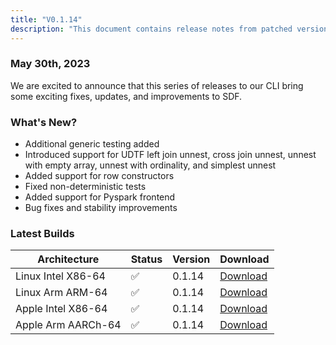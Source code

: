```yaml
---
title: "V0.1.14"
description: "This document contains release notes from patched version v0.1.14 of SDF."
---
```

### May 30th, 2023

We are excited to announce that this series of releases to our CLI bring some exciting fixes, updates, and improvements to SDF.

### What's New?
- Additional generic testing added
- Introduced support for UDTF left join unnest, cross join unnest, unnest with empty array, unnest with ordinality, and simplest unnest
- Added support for row constructors 
- Fixed non-deterministic tests
- Added support for Pyspark frontend 
- Bug fixes and stability improvements 

### Latest Builds 

| Architecture           | Status | Version | Download |
| ---------------------- | ------ | ------- | -------- |
| Linux Intel X86-64     |   ✅   | 0.1.14  | [Download](https://cdn.sdf.com/releases/download/sdf-v0.1.14-x86_64-unknown-linux-musl.tar.gz) |
| Linux Arm ARM-64       |   ✅   | 0.1.14  | [Download](https://cdn.sdf.com/releases/download/sdf-v0.1.14-arm-unknown-linux-gnueabihf.tar.gz) |
| Apple Intel X86-64     |   ✅   | 0.1.14  | [Download](https://cdn.sdf.com/releases/download/sdf-v0.1.14-x86_64-apple-darwin.tar.gz) |
| Apple Arm AARCh-64     |   ✅   | 0.1.14  | [Download](https://cdn.sdf.com/releases/download/sdf-v0.1.14-aarch64-apple-darwin.tar.gz) |
